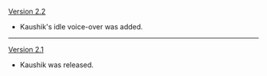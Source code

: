 {{Change History/Header}}
[[Version 2.2]]
* Kaushik's idle voice-over was added.
----
[[Version 2.1]]
* Kaushik was released.